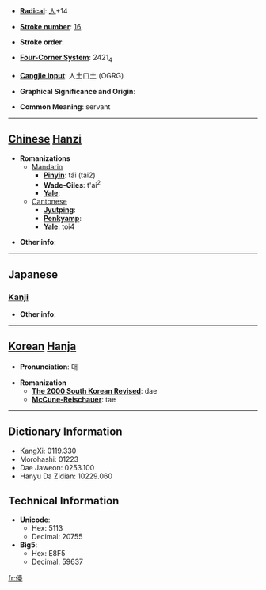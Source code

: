 * '''[[Wiktionary:Chinese radical index| Radical]]''': [[Wiktionary:Chinese radical index 人|人]]+14

* '''[[Wiktionary:Chinese total strokes index|Stroke number]]''': [[Wiktionary:Chinese total strokes index 16|16]]

* '''Stroke order''': 

* '''[[Wiktionary:Chinese four corner index|Four-Corner System]]''': 2421<sub>4</sub>

* '''[[Wiktionary:Chinese Cangjie index|Cangjie input]]''': 人土口土 (OGRG)

* '''Graphical Significance and Origin''': 

* '''Common Meaning''': servant

----

== [[Chinese]] [[Hanzi]] ==

* '''Romanizations'''
** [[Mandarin]]
*** '''[[Pinyin]]''': tái (tai2)
*** '''[[Wade-Giles]]''': t'ai<sup>2</sup>
*** '''[[Yale]]''': 
**[[Cantonese]]
***'''[[Jyutping]]''':
***'''[[Penkyamp]]''': 
***'''[[Yale]]''': toi4

* '''Other info''': 

----

==Japanese==
===[[Kanji]]===
{{kanji|on readings=[[たい]] (tai)
|kun readings=[[けらい]] (kerai), [[みにくい]] (minikui), [[あたる]] (ataru)
}}

* '''Other info''':  

----

== [[Korean]] [[Hanja]] ==

* '''Pronunciation''': 대

* '''Romanization'''
** '''[[The 2000 South Korean Revised Romanization|The 2000 South Korean Revised]]''': dae
** '''[[McCune-Reischauer]]''': tae

----

== Dictionary Information ==

* KangXi: 0119.330
* Morohashi: 01223
* Dae Jaweon: 0253.100
* Hanyu Da Zidian: 10229.060

== Technical Information ==

* '''Unicode''':
** Hex: 5113
** Decimal: 20755
* '''Big5''':
** Hex: E8F5
** Decimal: 59637

[[fr:儓]]